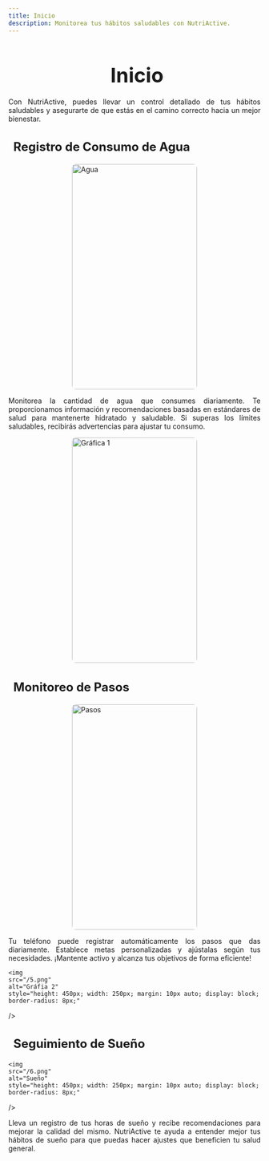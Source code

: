 ```yaml
---
title: Inicio
description: Monitorea tus hábitos saludables con NutriActive.
---
```



<Head />

<main>
<h1 style="font-size: 2.5rem; font-weight: bold; margin-bottom: 20px; text-align: center;">
  <i class="fas fa-tachometer-alt" style="color: #e67e22; margin-right: 10px;"></i>
  Inicio
</h1>

<p style="text-align: justify;">
  Con NutriActive, puedes llevar un control detallado de tus hábitos saludables
  y asegurarte de que estás en el camino correcto hacia un mejor bienestar.
</p>

<h3 style="font-size: 1.5rem; font-weight: bold; margin-bottom: 20px; text-align: left;">
  <i class="fas fa-tint" style="color: #3498db; margin-right: 10px;"></i> Registro
  de Consumo de Agua
</h3>

  <img
    src="/8.png"
    alt="Agua"
    style="height: 450px; width: 250px; margin: 10px auto; display: block; border-radius: 8px;"
  />

<p style="text-align: justify;">
  Monitorea la cantidad de agua que consumes diariamente. Te proporcionamos
  información y recomendaciones basadas en estándares de salud para mantenerte
  hidratado y saludable. Si superas los límites saludables, recibirás
  advertencias para ajustar tu consumo.
</p>

 <img
    src="/9.png"
    alt="Gráfica 1"
    style="height: 450px; width: 250px; margin: 10px auto; display: block; border-radius: 8px;"
  />

<h3 style="font-size: 1.5rem; font-weight: bold; margin-bottom: 20px; text-align: left;">
  <i class="fas fa-shoe-prints" style="color: #2ecc71; margin-right: 10px;"></i> Monitoreo de Pasos
</h3>

  <img
    src="/4.png"
    alt="Pasos"
    style="height: 450px; width: 250px; margin: 10px auto; display: block; border-radius: 8px;"
  />

<p style="text-align: justify;">
  Tu teléfono puede registrar automáticamente los pasos que das diariamente.
  Establece metas personalizadas y ajústalas según tus necesidades. ¡Mantente
  activo y alcanza tus objetivos de forma eficiente!
</p>

    <img
    src="/5.png"
    alt="Gráfia 2"
    style="height: 450px; width: 250px; margin: 10px auto; display: block; border-radius: 8px;"
  />

<h3 style="font-size: 1.5rem; font-weight: bold; margin-bottom: 20px; text-align: left;">
  <i class="fas fa-bed" style="color: #f39c12; margin-right: 10px;"></i> Seguimiento de Sueño
</h3>

    <img
    src="/6.png"
    alt="Sueño"
    style="height: 450px; width: 250px; margin: 10px auto; display: block; border-radius: 8px;"
  />

<p style="text-align: justify;">
  Lleva un registro de tus horas de sueño y recibe recomendaciones para mejorar la calidad del mismo. NutriActive te ayuda a entender mejor tus hábitos de sueño para que puedas hacer ajustes que beneficien tu salud general.
</p>
</main>